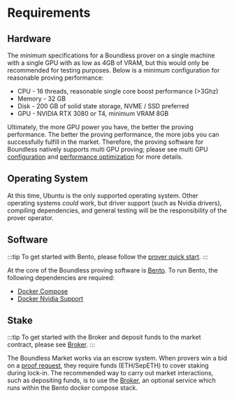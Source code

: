 # Requirements

## Hardware

The minimum specifications for a Boundless prover on a single machine with a single GPU with as low as 4GB of VRAM, but this would only be recommended for testing purposes. 
Below is a minimum configuration for reasonable proving performance:

* CPU - 16 threads, reasonable single core boost performance (>3Ghz)
* Memory - 32 GB
* Disk - 200 GB of solid state storage, NVME / SSD preferred
* GPU - NVIDIA RTX 3080 or T4, minimum VRAM 8GB

Ultimately, the more GPU power you have, the better the proving performance. The better the proving performance, the more jobs you can successfully fulfill in the market. Therefore, the proving software for Boundless natively supports multi GPU proving; please see multi GPU [configuration](/prove/performance-optimization#multiple-agents-and-gpus) and [performance optimization](/prove/performance-optimization) for more details.

## Operating System

At this time, Ubuntu is the only supported operating system. Other operating systems *could* work, but driver support (such as Nvidia drivers), compiling dependencies, and general testing will be the responsibility of the prover operator.

## Software

:::tip
To get started with Bento, please follow the [prover quick start](/prove/quick-start).
:::

At the core of the Boundless proving software is [Bento](/prove/bento). To run Bento, the following dependencies are required:

* [Docker Compose](https://docs.docker.com/compose/)
* [Docker Nvidia Support](https://docs.nvidia.com/datacenter/cloud-native/container-toolkit/latest/index.html) 

## Stake

:::tip
To get started with the Broker and deposit funds to the market contract, please see [Broker](/prove/broker).
:::

The Boundless Market works via an escrow system. When provers win a bid on a [proof request](/introduction/proof-lifecycle#3-provers-bid-on-the-request), they require funds (ETH/SepETH) to cover staking during lock-in. The recommended way to carry out market interactions, such as depositing funds, is to use the [Broker](/prove/broker), an optional service which runs within the Bento docker compose stack. 



